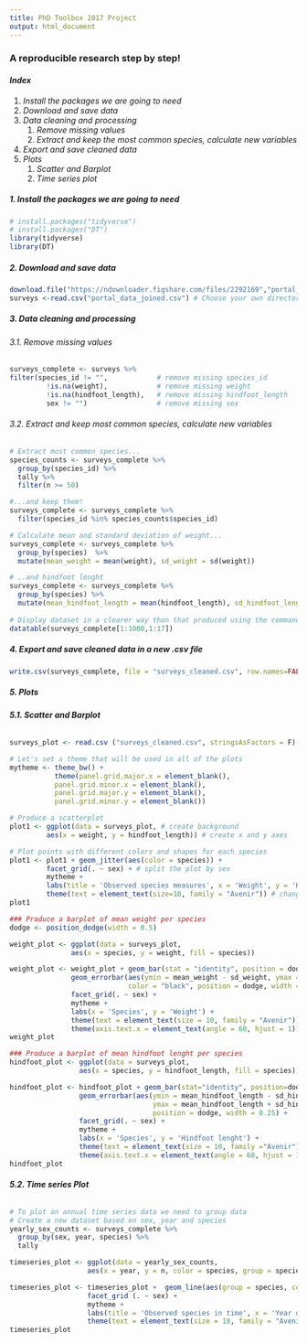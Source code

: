 ```yaml
---
title: PhD Toolbox 2017 Project
output: html_document
---
```


### **A reproducible research step by step!** 

#### _Index_
1. _Install the packages we are going to need_
1. _Download and save data_
1. _Data cleaning and processing_
    1. _Remove missing values_
    1. _Extract and keep the most common species, calculate new variables_
1. _Export and save cleaned data_
1. _Plots_
    1. _Scatter and Barplot_
    1. _Time series plot_

##### **1. Install the packages we are going to need** 
```r
# install.packages("tidyverse")   
# install.packages("DT")
library(tidyverse)
library(DT) 
```

##### **2. Download and save data**
```r
download.file("https://ndownloader.figshare.com/files/2292169","portal_data_joined.csv")
surveys <-read.csv("portal_data_joined.csv") # Choose your own directory!
```


##### **3. Data cleaning and processing**
###### 3.1. Remove missing values
```r
surveys_complete <- surveys %>%
filter(species_id != "",            # remove missing species_id
         !is.na(weight),            # remove missing weight
         !is.na(hindfoot_length),   # remove missing hindfoot_length
         sex != "")                 # remove missing sex
```

###### 3.2. Extract and keep  most common species, calculate new variables
```r
# Extract most common species...
species_counts <- surveys_complete %>%
  group_by(species_id) %>% 
  tally %>%
  filter(n >= 50)

#...and keep them!
surveys_complete <- surveys_complete %>%
  filter(species_id %in% species_counts$species_id)

# Calculate mean and standard deviation of weight... 
surveys_complete <- surveys_complete %>%
  group_by(species)  %>%
  mutate(mean_weight = mean(weight), sd_weight = sd(weight))

# ..and hindfoot lenght
surveys_complete <- surveys_complete %>%
  group_by(species) %>%
  mutate(mean_hindfoot_length = mean(hindfoot_length), sd_hindfoot_length = sd(hindfoot_length)) 
  
# Display dataset in a clearer way than that produced using the command *head* 
datatable(surveys_complete[1:1000,1:17]) 
```


##### **4. Export and save cleaned data in a new .csv file**
```r
write.csv(surveys_complete, file = "surveys_cleaned.csv", row.names=FALSE)
```


##### **5. Plots**
###### **5.1. Scatter and Barplot**
```r
surveys_plot <- read.csv ("surveys_cleaned.csv", stringsAsFactors = F)

# Let's set a theme that will be used in all of the plots
mytheme <- theme_bw() +
           theme(panel.grid.major.x = element_blank(), 
           panel.grid.minor.x = element_blank(), 
           panel.grid.major.y = element_blank(), 
           panel.grid.minor.y = element_blank())

# Produce a scatterplot
plot1 <- ggplot(data = surveys_plot, # create background
         aes(x = weight, y = hindfoot_length)) # create x and y axes

# Plot points with different colors and shapes for each species 
plot1 <- plot1 + geom_jitter(aes(color = species)) +
         facet_grid(. ~ sex) + # split the plot by sex
         mytheme +  
         labs(title = 'Observed species measures', x = 'Weight', y = 'Hindfoot lenght') + 
         theme(text = element_text(size=10, family = "Avenir")) # change font and size
plot1 

### Produce a barplot of mean weight per species
dodge <- position_dodge(width = 0.5) 

weight_plot <- ggplot(data = surveys_plot, 
               aes(x = species, y = weight, fill = species))

weight_plot <- weight_plot + geom_bar(stat = "identity", position = dodge, width = 0.5) +
               geom_errorbar(aes(ymin = mean_weight - sd_weight, ymax = mean_weight + sd_weight), 
                             color = "black", position = dodge, width = 0.25) +
               facet_grid(. ~ sex) +
               mytheme + 
               labs(x = 'Species', y = 'Weight') + 
               theme(text = element_text(size = 10, family = "Avenir")) + # change font and size
               theme(axis.text.x = element_text(angle = 60, hjust = 1))     # change labels orientation
weight_plot

### Produce a barplot of mean hindfoot lenght per species
hindfoot_plot <- ggplot(data = surveys_plot, 
                 aes(x = species, y = hindfoot_length, fill = species))

hindfoot_plot <- hindfoot_plot + geom_bar(stat="identity", position=dodge, width=0.5) +
                 geom_errorbar(aes(ymin = mean_hindfoot_length - sd_hindfoot_length, 
                                   ymax = mean_hindfoot_length + sd_hindfoot_length), color = "black", 
                                   position = dodge, width = 0.25) +
                 facet_grid(. ~ sex) +
                 mytheme + 
                 labs(x = 'Species', y = 'Hindfoot lenght') + 
                 theme(text = element_text(size = 10, family ="Avenir")) +
                 theme(axis.text.x = element_text(angle = 60, hjust = 1)) 
hindfoot_plot 
```


###### **5.2. Time series Plot**
```r

# To plot an annual time series data we need to group data
# Create a new dataset based on sex, year and species
yearly_sex_counts <- surveys_complete %>% 
  group_by(sex, year, species) %>%
  tally

timeseries_plot <- ggplot(data = yearly_sex_counts, 
                   aes(x = year, y = n, color = species, group = species)) 

timeseries_plot <- timeseries_plot +  geom_line(aes(group = species, color = species)) +
                   facet_grid (. ~ sex) +
                   mytheme +
                   labs(title = 'Observed species in time', x = 'Year of observation', y = 'Number of species') +
                   theme(text = element_text(size = 10, family = "Avenir"))         
timeseries_plot
```
